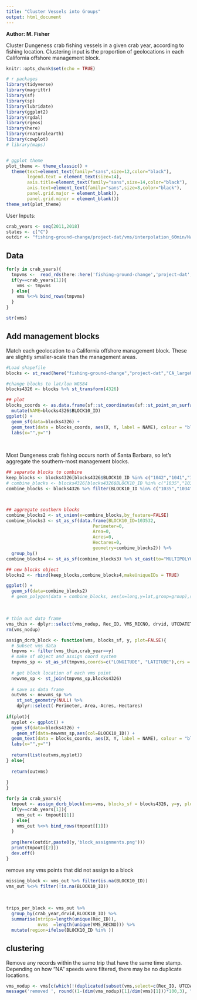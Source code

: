 ```yaml
---
title: "Cluster Vessels into Groups"
output: html_document
---
```


**Author: M. Fisher**

Cluster Dungeness crab fishing vessels in a given crab year, according to fishing location. Clustering input is the proportion of geolocations in each California offshore management block. 

```r
knitr::opts_chunk$set(echo = TRUE)

# r packages
library(tidyverse)
library(magrittr)
library(sf)
library(sp)
library(lubridate)
library(ggplot2)
library(rgdal)
library(rgeos)
library(here)
library(rnaturalearth)
library(cowplot)
# library(maps)


# ggplot theme
plot_theme <- theme_classic() +
  theme(text=element_text(family="sans",size=12,color="black"),
        legend.text = element_text(size=14),
        axis.title=element_text(family="sans",size=14,color="black"),
        axis.text=element_text(family="sans",size=8,color="black"),
        panel.grid.major = element_blank(),
        panel.grid.minor = element_blank())
theme_set(plot_theme)

```

User Inputs:
```r
crab_years <- seq(2011,2018)
states <- c("C")
outdir <- "fishing-ground-change/project-dat/vms/interpolation_60min/NaN_speed_filter"
```


## Data

```r
for(y in crab_years){
  tmpvms <-  read_rds(here::here('fishing-ground-change','project-dat','vms','interpolation_60min','NaN_speed_filter',paste0(y,'season_crabfishing.rds')))
  if(y==crab_years[1]){
    vms <- tmpvms
  } else{
    vms %<>% bind_rows(tmpvms)
  }
}

str(vms)
```


## Add management blocks

Match each geolocation to a California offshore management block. These are slightly smaller-scale than the management areas.
```r
#Load shapefile
blocks <- st_read(here("fishing-ground-change","project-dat","CA_largeOffshoreblocks/CA_largeOffshoreblocks.shp"))

#change blocks to lat/lon WGS84
blocks4326 <- blocks %>% st_transform(4326)
```
```r
## plot
blocks_coords <- as.data.frame(sf::st_coordinates(sf::st_point_on_surface(blocks4326))) %>%
  mutate(NAME=blocks4326$BLOCK10_ID)
ggplot() +
  geom_sf(data=blocks4326) +
  geom_text(data = blocks_coords, aes(X, Y, label = NAME), colour = "black") +
  labs(x="",y="")
```
<br>

Most Dungeness crab fishing occurs north of Santa Barbara, so let's aggregate the southern-most management blocks. 
```r
## separate blocks to combine
keep_blocks <- blocks4326[blocks4326$BLOCK10_ID %in% c("1042","1041","1040","1038","1037","1036")]
# combine_blocks <- blocks4326[blocks4326$BLOCK10_ID %in% c("1035","1034","1033","1032"),]
combine_blocks <- blocks4326 %>% filter(BLOCK10_ID %in% c("1035","1034","1033","1032"))



## aggregate southern blocks 
combine_blocks2 <- st_union(x=combine_blocks,by_feature=FALSE)
combine_blocks3 <- st_as_sf(data.frame(BLOCK10_ID=103532,
                                 Perimeter=0,
                                 Area=0,
                                 Acres=0,
                                 Hectares=0,
                                 geometry=combine_blocks2)) %>%
  group_by()
combine_blocks4 <- st_as_sf(combine_blocks3) %>% st_cast(to="MULTIPOLYGON",group_or_split=FALSE) %>% st_transform(4326)

## new blocks object
blocks2 <- rbind(keep_blocks,combine_blocks4,makeUniqueIDs = TRUE)
```
```r
ggplot() +
  geom_sf(data=combine_blocks2)
  # geom_polygon(data = combine_blocks, aes(x=long,y=lat,group=group),size = 1, color = "black", fill = "cyan1", alpha=0.5)
```
<br>



```r
# thin out data frame
vms_thin <- dplyr::select(vms_nodup, Rec_ID, VMS_RECNO, drvid, UTCDATETIM, LATITUDE, LONGITUDE, X_COORD,Y_COORD,westcoastdate,avg_speed_recalc,crab_year)
rm(vms_nodup)
```

```r
assign_dcrb_block <- function(vms, blocks_sf, y, plot=FALSE){
  # Subset vms data
  tmpvms <- filter(vms_thin,crab_year==y)
  # make sf object and assign coord system
  tmpvms_sp <- st_as_sf(tmpvms,coords=c("LONGITUDE", "LATITUDE"),crs = st_crs(4326))
  
  # get block location of each vms point
  newvms_sp <- st_join(tmpvms_sp,blocks4326) 
  
  # save as data frame
  outvms <- newvms_sp %>%
    st_set_geometry(NULL) %>%
    dplyr::select(-Perimeter,-Area,-Acres,-Hectares)
  
if(plot){
  myplot <- ggplot() +
  geom_sf(data=blocks4326) +
    geom_sf(data=newvms_sp,aes(col=BLOCK10_ID)) +
  geom_text(data = blocks_coords, aes(X, Y, label = NAME), colour = "black") +
  labs(x="",y="")
  
  return(list(outvms,myplot))
} else{
  
  return(outvms)
  
}
}
```


```r
for(y in crab_years){
  tmpout <- assign_dcrb_block(vms=vms, blocks_sf = blocks4326, y=y, plot=TRUE)
  if(y==crab_years[1]){
    vms_out <- tmpout[[1]]
  } else{
    vms_out %<>% bind_rows(tmpout[[1]])
  }
  
  png(here(outdir,paste0(y,'block_assignments.png')))
  print(tmpout[[2]])
  dev.off()
}
```


remove any vms points that did not assign to a block
```r
missing_block <- vms_out %>% filter(is.na(BLOCK10_ID))
vms_out %<>% filter(!is.na(BLOCK10_ID))
```
<br>


```r
trips_per_block <- vms_out %>%
  group_by(crab_year,drvid,BLOCK10_ID) %>%
  summarise(ntrips=length(unique(Rec_ID)),
            nvms  =length(unique(VMS_RECNO))) %>%
  mutate(region=ifelse(BLOCK10_ID %in% ))
```

## clustering


Remove any records within the same trip that have the same time stamp. Depending on how "NA" speeds were filtered, there may be no duplicate locations.
```r
vms_nodup <- vms[c(which(!(duplicated(subset(vms,select=c(Rec_ID, UTCDATETIM)),fromLast=TRUE)))),]
message('removed ', round((1-(dim(vms_nodup)[1]/dim(vms)[1]))*100,3), "% of all VMS records.")
```

